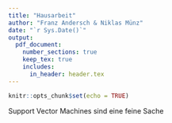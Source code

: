 ```yaml
---
title: "Hausarbeit"
author: "Franz Andersch & Niklas Münz"
date: "`r Sys.Date()`"
output: 
  pdf_document:
    number_sections: true
    keep_tex: true
    includes:
      in_header: header.tex
---
```


```r
knitr::opts_chunk$set(echo = TRUE)
```
\include{titlepage.tex}
\newpage
\tableofcontents
\thispagestyle{empty}
\clearpage
\pagenumbering{arabic}
\section{Einleitung}
Support Vector Machines sind eine feine Sache \parencite{james_introduction_2021s}




